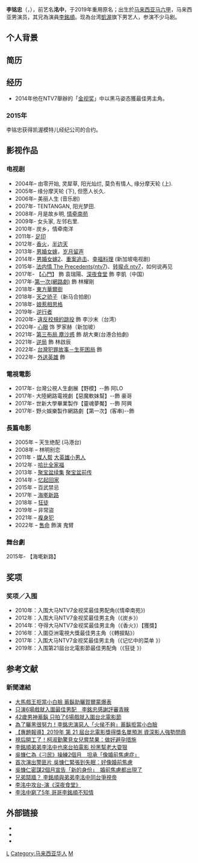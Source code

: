 {{nofootnotes|time=2020-12-01}}
{{艺人
|姓名 = 李铭忠
|类型 = 男演员
|图片 = 
|图片尺寸 = 
|图片简介 = 
|罗马拼音 = Lee Meng-Chong
|英文名 = Frederick Lee
|昵称 = 
|其他艺名 = 李洺中
|国籍 = {{MYS}}
|永久居留權 = {{ROC}}
|民族 = [[马来西亚华人|马来西亚华人]]
|籍贯 = [[广东省|廣東]][[潮州市|潮州]]
|出生日期 = {{birth date and age|1977|8|18}}
|出生地点 = {{MYS}}[[马六甲|马六甲]]
|职业 = 
|语言 = [[新馬华语|華語]]、[[马来语|马来语]]、[[馬來西亞粤语|粵語]]、[[英語|英語]]
|教育程度 = 
|配偶 = 
|儿女 = 
|父母 = 朱月云（母，2018年逝世）
|亲属 = 一姐两兄（包括[[李铭顺|李铭顺]]）<br/>兄嫂：[[范文芳|范文芳]]<br/>侄男：Zed
|音乐类型 = 
|演奏乐器 = 
|出身地 = {{MYS}}
|出道作 = 电视剧《从零开始》
|出道日期 = 2004年
|代表作 = 《香火》
|活跃年代 = 2004年至今
|唱片公司 =
|经纪公司 = [[凱渥模特兒經紀公司|凱渥模特兒經紀公司]]（2015年-）
|网站 = {{Facebook|LeeMingZhong}}
|奖项 = {{awards|name=[[金视奖|金视奖]]|award=最佳男主角 |year=2014年 |title=《[[香火_(電視劇)|香火]]》 |role=福貴 }}
| IMDb = 4831793
}}

'''李铭忠'''（{{lang-en|Frederick Lee}}，{{bd|1976年|8月18日||catIdx=L李}}），前艺名'''洺中'''，于2019年重用原名；出生於[[马来西亚|马来西亚]][[马六甲|马六甲]]，马来西亚男演员，其兄為演員[[李銘順|李銘順]]。现為台湾[[凱渥|凱渥]]旗下男艺人，参演不少马剧。

== 个人背景 ==
== 简历 ==
== 经历 ==
*2014年他在NTV7舉辦的「[[金视奖|金视奖]]」中以黑马姿态獲最佳男主角。

=== 2015年 ===
李铭忠获得凯渥模特儿经纪公司的合约。

== 影视作品 ==

===电视剧===
*2004年– 由零开始, 灵犀草, 阳光灿烂, 莫负有情人, 缘分摩天轮 (上).
*2005年– 缘分摩天轮 (下), 但愿人长久. 
*2006年– 美丽人生 (音乐剧)
*2007年- TENTANGAN, 阳光梦田. 
*2008年- 月是故乡明, [[情牵南苑|情牵南苑]]
*2009年- 女头家, 左邻右里. 
*2010年- 炭乡，情牵南洋
*2011年- [[足印|足印]]
*2012年- [[香火_(电视剧)|香火]]，[[半边天|半边天]]
*2013年- [[男婚女嫁|男婚女嫁]]，[[岁月留声|岁月留声]]
*2014年- [[男婚女嫁2|男婚女嫁2]]、[[重案追击|重案追击]]、[[幸福料理|幸福料理]] (新加坡电视剧)
*2015年- [[法内情_The_Precedents|法内情 The Precedents]]([[ntv7|ntv7]])、[[转捩点_ntv7|转捩点 ntv7]]，如何说再见
*2017年- 【[[:心门|心門]]】 飾 袁瑞陽、[[深夜食堂_(亚洲华语版)|深夜食堂]] 飾 李凱（中国）
*2017年-[[第一次(網路劇)|第一次(網路劇)]] 飾 林耀剛
*2018年- [[東方華爾街_(電視劇)|東方華爾街]]
*2018年- [[天之骄子|天之骄子]]（新马合拍剧）
*2018年- [[娘惹相思格|娘惹相思格]]
*2019年- [[逆行者_(马来西亚电视剧)|逆行者]]
*2020年- [[違反校規的跳投|違反校規的跳投]] 飾 李沙末（台湾）
*2020年- [[心眼|心眼]] 饰 罗家赫（新加坡）
*2021年- [[第三布局_塵沙惑|第三布局 塵沙惑]] 飾 胡大東(台港合拍劇)
*2021年- [[逆局|逆局]] 飾 林啟辰
*2022年- [[台灣犯罪故事－生死困局|台灣犯罪故事－生死困局]] 飾
*2022年- [[外送英雄|外送英雄]] 飾

===電視電影===
*2017年- 台灣公視人生劇展【野模】--飾 阿LO
*2017年- 大陸網路電視劇【惡魔軟妹幫】--飾 豪哥
*2017年- 世新大學畢業製作【靈魂夢魘】--飾 阿興
*2017年- 野火娛樂製作網路劇【第一次】(客串)--飾

===長篇电影===
*2005年 – 天生绝配 (马港台)
*2008年 – 林明别恋
*2011年 - [[媒人帮|媒人帮]] [[大英雄小男人|大英雄小男人]] 
*2012年 - [[哈比全家福|哈比全家福]]
*2013年 - [[聚宝盆续集|聚宝盆续集]] [[聚宝盆前传|聚宝盆前传]]
*2014年 - [[忆起回家|忆起回家]]
*2015年 – 百武禁忌
*2017年 – [[海墘新路|海墘新路]]
*2018年 – [[狂徒_(電影)|狂徒]]
*2019年 – 非常盜
*2021年 – [[複身犯|複身犯]]
*2022年 – [[售命|售命]] 飾演 鬼臂

===舞台劇===
2015年- 【海墘新路】

== 奖项 ==

===奖项／入围===
*2010年：入围大马NTV7金视奖最佳男配角(《情牵南苑》)
*2012年：入围大马NTV7金视奖最佳男主角（《炭乡》）
*2014年：夺得大马NTV7金视奖最佳男主角（《香火》）【獲獎】
*2016年：入圍亞洲電視大獎最佳男主角（《轉捩點》）
*2017年：入围大马NTV7金视奖最佳男主角（《记忆中的菜单 》）
*2019年：入围第21屆台北電影節最佳男配角（《狂徒 》）

== 参考文献 ==

=== 新聞連結 ===
* [https://ent.ltn.com.tw/news/breakingnews/2856287 大馬戲王拒當小白臉 蓄鬍助曬賀爾蒙爆表] {{Wayback|url=https://ent.ltn.com.tw/news/breakingnews/2856287 |date=20190718183210 }}
* [https://www.nownews.com/news/20190717/3505765/ 只演6場戲就入圍最佳男配　李銘忠感謝評審青睞] {{Wayback|url=https://www.nownews.com/news/20190717/3505765/ |date=20190718164415 }}
* [https://tw.news.yahoo.com/42-%E6%AD%B2%E7%94%B7%E7%A5%9E%E8%93%84%E9%AC%8D-%E5%8F%AA%E6%8B%8D%E4%BA%86-6-%E5%A0%B4%E6%88%B2%E5%B0%B1%E5%85%A5%E5%9C%8D%E5%8F%B0%E5%8C%97%E9%9B%BB%E5%BD%B1%E7%AF%80-103227061.html 42歲男神蓄鬍 只拍了6場戲就入圍台北電影節] {{Wayback|url=https://tw.news.yahoo.com/42-%E6%AD%B2%E7%94%B7%E7%A5%9E%E8%93%84%E9%AC%8D-%E5%8F%AA%E6%8B%8D%E4%BA%86-6-%E5%A0%B4%E6%88%B2%E5%B0%B1%E5%85%A5%E5%9C%8D%E5%8F%B0%E5%8C%97%E9%9B%BB%E5%BD%B1%E7%AF%80-103227061.html |date=20190718144120 }}
* [https://www.setn.com/News.aspx?NewsID=571633 為了曬黑很努力！李銘忠演惡人「火侯不夠」蓄鬍拒當小白臉]
* [https://movies.yahoo.com.tw/news/%E5%B0%88%E9%A1%8C%E5%A0%B1%E5%B0%8E-2019-%E5%B9%B4-%E7%AC%AC-21-%E5%B1%86%E5%8F%B0%E5%8C%97%E9%9B%BB%E5%BD%B1%E7%8D%8E%E5%BE%97%E7%8D%8E%E5%90%8D%E5%96%AE%E9%A0%90%E6%B8%AC-%E8%B3%87%E6%B7%B1%E5%BD%B1%E4%BA%BA%E5%BC%B7%E5%8B%A2%E5%95%8F%E9%BC%8E-035014888.html 【專題報導】2019年 第 21 屆台北電影獎得獎名單預測 資深影人強勢問鼎]
* [https://stars.udn.com/star/story/10091/2832061 視后開工了！柯淑勤驚見女兒嘗禁果：做好避孕措施] {{Wayback|url=https://stars.udn.com/star/story/10091/2832061 |date=20190830220026 }}
* [https://stars.udn.com/star/story/10091/2834774 李銘順弟弟李洺中也來台拍電影 扮黑幫老大耍狠] {{Wayback|url=https://stars.udn.com/star/story/10091/2834774 |date=20190831055104 }}
* [http://www.mingweekly.com/entertainment/movie/content-12688.html 吳慷仁為《刁民》操練2個月　坦承「像婚前焦慮症」] {{Wayback|url=http://www.mingweekly.com/entertainment/movie/content-12688.html |date=20210115211632 }}
* [https://stars.udn.com/star/story/10090/2814084?from=udn-ch1_breaknews-1-cate8-news 首次演出警匪片 吳慷仁緊張到失眠：好像婚前焦慮] {{Wayback|url=https://stars.udn.com/star/story/10090/2814084?from=udn-ch1_breaknews-1-cate8-news |date=20190828060150 }}
* [https://movies.ettoday.net/news/1050928 吳慷仁密謀2個月宣告「新的身份」　婚前焦慮都出現了] {{Wayback|url=https://movies.ettoday.net/news/1050928 |date=20171204222828 }}
* [http://www.chinatimes.com/realtimenews/20161116005328-260404 兄弟鬩牆？ 李銘順與弟弟李洺中同台爭視帝] {{Wayback|url=http://www.chinatimes.com/realtimenews/20161116005328-260404 |date=20191204085303 }}  
* [http://www.chinapress.com.my/20160811/%E6%9D%8E%E6%B4%BA%E4%B8%AD%E6%94%BB%E5%8F%B0-%E6%BC%94%E3%80%8A%E6%B7%B1%E5%A4%9C%E9%A3%9F%E5%A0%82%E3%80%8B/ 李洺中攻台-演《深夜食堂》] {{Wayback|url=http://www.chinapress.com.my/20160811/%E6%9D%8E%E6%B4%BA%E4%B8%AD%E6%94%BB%E5%8F%B0-%E6%BC%94%E3%80%8A%E6%B7%B1%E5%A4%9C%E9%A3%9F%E5%A0%82%E3%80%8B/ |date=20191202120620 }}
* [http://johor.chinapress.com.my/20170930/%E6%9D%8E%E6%B4%BA%E4%B8%AD%E7%AA%AE%E4%BA%865%E5%B9%B4-%E5%93%A5%E5%93%A5%E6%9D%8E%E9%8A%98%E9%A0%86%E4%B8%8D%E7%9F%A5%E6%83%85/ 李洺中窮了5年 哥哥李銘順不知情] {{Wayback|url=http://johor.chinapress.com.my/20170930/%E6%9D%8E%E6%B4%BA%E4%B8%AD%E7%AA%AE%E4%BA%865%E5%B9%B4-%E5%93%A5%E5%93%A5%E6%9D%8E%E9%8A%98%E9%A0%86%E4%B8%8D%E7%9F%A5%E6%83%85/ |date=20191205041947 }}
{{reflist}}

== 外部链接 ==
*{{facebook|LeeMingZhong|Frederick Lee (李銘忠)}}
*{{instagram|fredodedoo}}
*{{hkmdb name|70439}}

{{start box|width={{{width|50%}}}}}
{{s-before|[[庄可比|庄可比]]}}
{{s-title|[[大马NTV7金视奖|大马NTV7金视奖]]<br/>最佳男主角<br/><small>2014年</small>}}
{{s-after|溫紹平}}
{{end box}}
{{大马金视奖最佳男主角}}

[[Category:馬來西亞男演員|L]]
[[Category:马来西亚华人|Category:马来西亚华人]]
[[Category:李姓|M]]